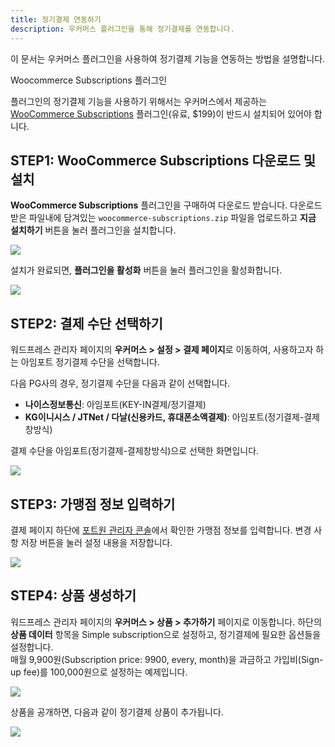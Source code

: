 ```yaml
---
title: 정기결제 연동하기
description: 우커머스 플러그인을 통해 정기결제를 연동합니다.
---
```





이 문서는 우커머스 플러그인을 사용하여 정기결제 기능을 연동하는 방법을 설명합니다.

<Hint style="info">
Woocommerce Subscriptions 플러그인

플러그인의 정기결제 기능을 사용하기 위해서는 우커머스에서 제공하는 [WooCommerce Subscriptions](https://woocommerce.com/products/woocommerce-subscriptions/) 플러그인(유료, $199)이 반드시 설치되어 있어야 합니다.

</Hint>

## STEP1: WooCommerce Subscriptions 다운로드 및 설치

**WooCommerce Subscriptions** 플러그인을 구매하여 다운로드 받습니다. 다운로드 받은 파일내에 담겨있는 `woocommerce-subscriptions.zip` 파일을 업로드하고 **지금 설치하기** 버튼을 눌러 플러그인을 설치합니다.

![](</gitbook-assets/ko/woosub-1.png>)

설치가 완료되면, **플러그인을 활성화** 버튼을 눌러 플러그인을 활성화합니다.

![](</gitbook-assets/ko/woosub-2.png>)

## STEP2: 결제 수단 선택하기

워드프레스 관리자 페이지의 **우커머스 > 설정 > 결제 페이지**로 이동하여, 사용하고자 하는 아임포트 정기결제 수단을 선택합니다.

다음 PG사의 경우, 정기결제 수단을 다음과 같이 선택합니다.

* **나이스정보통신**: 아임포트(KEY-IN결제/정기결제)
* **KG이니시스 / JTNet / 다날(신용카드, 휴대폰소액결제)**: 아임포트(정기결제-결제창방식)

결제 수단을 아임포트(정기결제-결제창방식)으로 선택한 화면입니다.

![](</gitbook-assets/ko/woosub-3.png>)

## STEP3: 가맹점 정보 입력하기

결제 페이지 하단에 [포트원 관리자 콘솔](https://admin.portone.io)에서 확인한 가맹점 정보를 입력합니다. 변경 사항 저장 버튼을 눌러 설정 내용을 저장합니다.

![](</gitbook-assets/ko/woosub-4.png>)

## STEP4: 상품 생성하기

워드프레스 관리자 페이지의 **우커머스 > 상품 > 추가하기** 페이지로 이동합니다. 하단의 **상품 데이터** 항목을 Simple subscription으로 설정하고, 정기결제에 필요한 옵션들을 설정합니다.\
매월 9,900원(Subscription price: 9900, every, month)을 과금하고 가입비(Sign-up fee)를 100,000원으로 설정하는 예제입니다.

![](</gitbook-assets/ko/woosub-5.png>)

상품을 공개하면, 다음과 같이 정기결제 상품이 추가됩니다.

![](</gitbook-assets/ko/woosub-6.png>)
